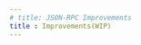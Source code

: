 ```yaml
---
# title: JSON-RPC Improvements
title : Improvements(WIP)
---
```

<!-- 
Currently, we have an implementation of JSON-RPC to handle incoming connections of
[this form](https://github.com/starkware-libs/starknet-specs). We are currently testing it to make sure we create the fastest
implementation possible.

At the moment, each time a request is made to the server, we use reflection to check if the server contains this method, and in
case it contains the method, start the check of each of the in/out params of the method.

After that we execute the method, sending the marshalled params as input to the method.

In the current implementation, for every call of the method, we must make this computation.

Our proposal here is to make this computation before starting the RPC server, generating a callback dictionary that contains
all existing methods which are pre-computed and saved in memory. In this way every time we make a request, we only need to check
in the callback dictionary for the response to each method, and param types will be loaded, without creating the same object multiple times for the RPC to function

Making this will allow us handle this hard problem to before the rpc start to handle connections.

### Benchmarking

Another approach is to use a different JSON RPC implementation, such as
[this](https://golangexample.com/golang-implementation-of-json-rpc-2-0-server-with-generics/) to create a generic rpc
wrapper for methods, and establishin some constrains against params where possible. -->
